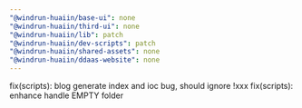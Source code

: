 ```yaml
---
"@windrun-huaiin/base-ui": none
"@windrun-huaiin/third-ui": none
"@windrun-huaiin/lib": patch
"@windrun-huaiin/dev-scripts": patch
"@windrun-huaiin/shared-assets": none
"@windrun-huaiin/ddaas-website": none
---
```


fix(scripts): blog generate index and ioc bug, should ignore !xxx
fix(scripts): enhance handle EMPTY folder